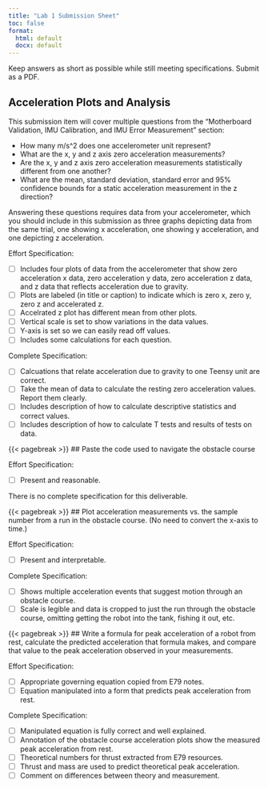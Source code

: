 ```yaml
---
title: "Lab 1 Submission Sheet"
toc: false
format:
  html: default
  docx: default
---
```


Keep answers as short as possible while still meeting specifications. Submit as a PDF.

## Acceleration Plots and Analysis

This submission item will cover multiple questions from the "Motherboard Validation, IMU Calibration, and IMU Error Measurement" section:  

- How many m/s^2 does one accelerometer unit represent?
- What are the x, y and z axis zero acceleration measurements?
- Are the x, y and z axis zero acceleration measurements statistically different from one another?
- What are the mean, standard deviation, standard error and 95% confidence bounds for a static acceleration measurement in the z direction?

Answering these questions requires data from your accelerometer, which you should include in this submission as three graphs depicting data from the same trial, one showing x acceleration, one showing y acceleration, and one depicting z acceleration.

Effort Specification:

- [ ] Includes four plots of data from the accelerometer that show zero acceleration x data, zero acceleration y data, zero acceleration z data, and z data that reflects acceleration due to gravity.
- [ ] Plots are labeled (in title or caption) to indicate which is zero x, zero y, zero z and accelerated z.
- [ ] Accelrated z plot has different mean from other plots.
- [ ] Vertical scale is set to show variations in the data values.
- [ ] Y-axis is set so we can easily read off values.
- [ ] Includes some calculations for each question.

Complete Specification:

- [ ] Calcuations that relate acceleration due to gravity to one Teensy unit are correct.
- [ ] Take the mean of data to calculate the resting zero acceleration values. Report them clearly.
- [ ] Includes description of how to calculate descriptive statistics and correct values.
- [ ] Includes description of how to calculate T tests and results of tests on data.

{{< pagebreak >}}
## Paste the code used to navigate the obstacle course

Effort Specification:

- [ ] Present and reasonable.

There is no complete specification for this deliverable.

{{< pagebreak >}}
## Plot acceleration measurements vs. the sample number from a run in the obstacle course.  (No need to convert the x-axis to time.)

Effort Specification:

- [ ] Present and interpretable.

Complete Specification:

- [ ] Shows multiple acceleration events that suggest motion through an obstacle course.  
- [ ] Scale is legible and data is cropped to just the run through the obstacle course, omitting getting the robot into the tank, fishing it out, etc.

{{< pagebreak >}}
## Write a formula for peak acceleration of a robot from rest, calculate the predicted acceleration that formula makes, and compare that value to the peak acceleration observed in your measurements.

Effort Specification:

- [ ] Appropriate governing equation copied from E79 notes.
- [ ] Equation manipulated into a form that predicts peak acceleration from rest.

Complete Specification:

- [ ] Manipulated equation is fully correct and well explained.
- [ ] Annotation of the obstacle course acceleration plots show the measured peak acceleration from rest.
- [ ] Theoretical numbers for thrust extracted from E79 resources.
- [ ] Thrust and mass are used to predict theoretical peak acceleration.
- [ ] Comment on differences between theory and measurement.

